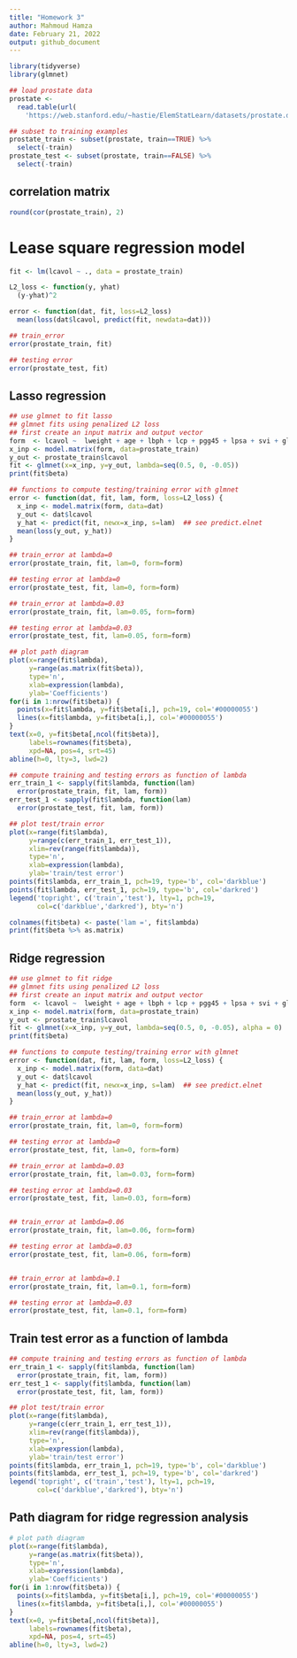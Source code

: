 ```yaml
---
title: "Homework 3"
author: Mahmoud Hamza
date: February 21, 2022
output: github_document
---
```


```r
library(tidyverse)
library(glmnet)
```


```r
## load prostate data
prostate <- 
  read.table(url(
    'https://web.stanford.edu/~hastie/ElemStatLearn/datasets/prostate.data'))

## subset to training examples
prostate_train <- subset(prostate, train==TRUE) %>% 
  select(-train)
prostate_test <- subset(prostate, train==FALSE) %>% 
  select(-train)
```

## correlation matrix

```r

round(cor(prostate_train), 2)

```
# Lease square regression model 


```r
fit <- lm(lcavol ~ ., data = prostate_train)

L2_loss <- function(y, yhat)
  (y-yhat)^2

error <- function(dat, fit, loss=L2_loss)
  mean(loss(dat$lcavol, predict(fit, newdata=dat)))

## train_error 
error(prostate_train, fit)

## testing error
error(prostate_test, fit)

```
## Lasso regression

```r
## use glmnet to fit lasso
## glmnet fits using penalized L2 loss
## first create an input matrix and output vector
form  <- lcavol ~  lweight + age + lbph + lcp + pgg45 + lpsa + svi + gleason
x_inp <- model.matrix(form, data=prostate_train)
y_out <- prostate_train$lcavol
fit <- glmnet(x=x_inp, y=y_out, lambda=seq(0.5, 0, -0.05))
print(fit$beta)

## functions to compute testing/training error with glmnet
error <- function(dat, fit, lam, form, loss=L2_loss) {
  x_inp <- model.matrix(form, data=dat)
  y_out <- dat$lcavol
  y_hat <- predict(fit, newx=x_inp, s=lam)  ## see predict.elnet
  mean(loss(y_out, y_hat))
}

## train_error at lambda=0
error(prostate_train, fit, lam=0, form=form)

## testing error at lambda=0
error(prostate_test, fit, lam=0, form=form)

## train_error at lambda=0.03
error(prostate_train, fit, lam=0.05, form=form)

## testing error at lambda=0.03
error(prostate_test, fit, lam=0.05, form=form)

## plot path diagram
plot(x=range(fit$lambda),
     y=range(as.matrix(fit$beta)),
     type='n',
     xlab=expression(lambda),
     ylab='Coefficients')
for(i in 1:nrow(fit$beta)) {
  points(x=fit$lambda, y=fit$beta[i,], pch=19, col='#00000055')
  lines(x=fit$lambda, y=fit$beta[i,], col='#00000055')
}
text(x=0, y=fit$beta[,ncol(fit$beta)], 
     labels=rownames(fit$beta),
     xpd=NA, pos=4, srt=45)
abline(h=0, lty=3, lwd=2)
```
```r

## compute training and testing errors as function of lambda
err_train_1 <- sapply(fit$lambda, function(lam) 
  error(prostate_train, fit, lam, form))
err_test_1 <- sapply(fit$lambda, function(lam) 
  error(prostate_test, fit, lam, form))

## plot test/train error
plot(x=range(fit$lambda),
     y=range(c(err_train_1, err_test_1)),
     xlim=rev(range(fit$lambda)),
     type='n',
     xlab=expression(lambda),
     ylab='train/test error')
points(fit$lambda, err_train_1, pch=19, type='b', col='darkblue')
points(fit$lambda, err_test_1, pch=19, type='b', col='darkred')
legend('topright', c('train','test'), lty=1, pch=19,
       col=c('darkblue','darkred'), bty='n')
```
```r

colnames(fit$beta) <- paste('lam =', fit$lambda)
print(fit$beta %>% as.matrix)

```


## Ridge regression

```r
## use glmnet to fit ridge
## glmnet fits using penalized L2 loss
## first create an input matrix and output vector
form  <- lcavol ~  lweight + age + lbph + lcp + pgg45 + lpsa + svi + gleason
x_inp <- model.matrix(form, data=prostate_train)
y_out <- prostate_train$lcavol
fit <- glmnet(x=x_inp, y=y_out, lambda=seq(0.5, 0, -0.05), alpha = 0)
print(fit$beta)

## functions to compute testing/training error with glmnet
error <- function(dat, fit, lam, form, loss=L2_loss) {
  x_inp <- model.matrix(form, data=dat)
  y_out <- dat$lcavol
  y_hat <- predict(fit, newx=x_inp, s=lam)  ## see predict.elnet
  mean(loss(y_out, y_hat))
}

## train_error at lambda=0
error(prostate_train, fit, lam=0, form=form)

## testing error at lambda=0
error(prostate_test, fit, lam=0, form=form)

## train_error at lambda=0.03
error(prostate_train, fit, lam=0.03, form=form)

## testing error at lambda=0.03
error(prostate_test, fit, lam=0.03, form=form)


## train_error at lambda=0.06
error(prostate_train, fit, lam=0.06, form=form)

## testing error at lambda=0.03
error(prostate_test, fit, lam=0.06, form=form)


## train_error at lambda=0.1
error(prostate_train, fit, lam=0.1, form=form)

## testing error at lambda=0.03
error(prostate_test, fit, lam=0.1, form=form)


```



## Train test error as a function of lambda


```r

## compute training and testing errors as function of lambda
err_train_1 <- sapply(fit$lambda, function(lam) 
  error(prostate_train, fit, lam, form))
err_test_1 <- sapply(fit$lambda, function(lam) 
  error(prostate_test, fit, lam, form))

## plot test/train error
plot(x=range(fit$lambda),
     y=range(c(err_train_1, err_test_1)),
     xlim=rev(range(fit$lambda)),
     type='n',
     xlab=expression(lambda),
     ylab='train/test error')
points(fit$lambda, err_train_1, pch=19, type='b', col='darkblue')
points(fit$lambda, err_test_1, pch=19, type='b', col='darkred')
legend('topright', c('train','test'), lty=1, pch=19,
       col=c('darkblue','darkred'), bty='n')
```


## Path diagram for ridge regression analysis


```r
# plot path diagram
plot(x=range(fit$lambda),
     y=range(as.matrix(fit$beta)),
     type='n',
     xlab=expression(lambda),
     ylab='Coefficients')
for(i in 1:nrow(fit$beta)) {
  points(x=fit$lambda, y=fit$beta[i,], pch=19, col='#00000055')
  lines(x=fit$lambda, y=fit$beta[i,], col='#00000055')
}
text(x=0, y=fit$beta[,ncol(fit$beta)],
     labels=rownames(fit$beta),
     xpd=NA, pos=4, srt=45)
abline(h=0, lty=3, lwd=2)
```